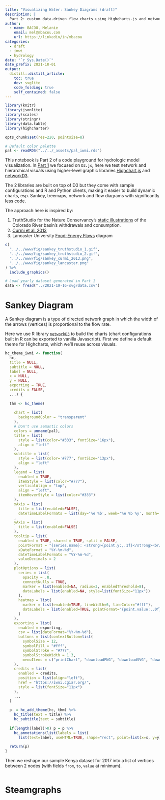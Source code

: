 ```yaml
---
title: "Visualizing Water: Sankey Diagrams (draft)"
description: |
  Part 2: custom data-driven flow charts using Highcharts.js and networkD3 (IWMI).
author:
  - name: BACOU, Melanie
    email: mel@mbacou.com
    url: https://linkedin/in/mbacou
categories:
  - draft
  - imwi
  - hydrology
date: "`r Sys.Date()`"
date_prefix: 2021-10-01
output:
  distill::distill_article:
    toc: true
    dev: svglite
    code_folding: true
    self_contained: false
---
```


```r

library(knitr)
library(jsonlite)
library(scales)
library(stringr)
library(data.table)
library(highcharter)

opts_chunk$set(res=220, pointsize=8)

# Default color palette
pal <- readRDS("../../_assets/pal_iwmi.rds")

```


This notebook is Part 2 of a code playground for hydrologic model visualization. In [Part 1](../2021-10-16-svg/) we focused on `D3.js`, here we test network and hierarchical visuals using higher-level graphic libraries [Highchart.js](https://www.highcharts.com/) and [networkD3](http://christophergandrud.github.io/networkD3/).

The 2 libraries are built on top of D3 but they come with sample configurations and R and Python clients, making it easier to build dynamic charts, esp. Sankey, treemaps, network and flow diagrams with significantly less code.

The approach here is inspired by:

1. TruthStudio for the Nature Conservancy's [static illustrations](https://www.truthstudio.com/portfolio_page/visualizing-water/) of the Colorado River basin's withdrawals and consumption.
2. [Curmi et al. 2013](https://www.researchgate.net/publication/257673216_Visualising_a_Stochastic_Model_of_Californian_Water_Resources_Using_Sankey_Diagrams) 
3. Lancaster University [Food-Energy Flows](https://github.com/csaladenes/food-energy-flows) diagram


```r

c(
  "../../www/fig/sankey_truthstudio_1.gif",
  "../../www/fig/sankey_truthstudio_2.gif",  
  "../../www/fig/sankey_curmi_2013.png",
  "../../www/fig/sankey_lancaster.png"
) %>%
  include_graphics()

```


```r

# Load yearly dataset generated in Part 1
data <- fread("../2021-10-16-svg/data.csv")

```


# Sankey Diagram {#sankey}

A Sankey diagram is a type of directed network graph in which the width of the arrows (vertices) is proportional to the flow rate.

Here we use R library [`networkD3`](http://christophergandrud.github.io/networkD3/) to build the charts (chart configurations built in R can be exported to vanilla Javascript). First we define a default theme for Highcharts, which we'll reuse across visuals.

```r

hc_theme_iwmi <- function(
  hc,
  title = NULL,
  subtitle = NULL,
  label = NULL,
  x = NULL,
  y = NULL,
  exporting = TRUE,
  credits = FALSE,
  ...) {
  
  thm <- hc_theme(
    
    chart = list(
      backgroundColor = "transparent"
    ),
    # Don't use semantic colors
    colors = unname(pal),
    title = list(
      style = list(color="#333", fontSize="16px"),
      align = "left"
    ),
    subtitle = list(
      style = list(color='#777', fontSize="13px"),
      align = "left"
    ),
    legend = list(
      enabled = TRUE,
      itemStyle = list(color="#777"),
      verticalAlign = "top",
      align = "left",
      itemHoverStyle = list(color="#333")
    ),
    xAxis = list(
      title = list(enabled=FALSE),
      dateTimeLabelFormats = list(day='%e %b', week='%e %b %y', month='%b-%y', year='%Y'))
    ,
    yAxis = list(
      title = list(enabled=FALSE)
    ),
    tooltip = list(
      enabled = TRUE, shared = TRUE, split = FALSE,
      pointFormat = "{series.name}: <strong>{point.y:,.1f}</strong><br/>",
      xDateFormat = "%Y-%m-%d",
      dateTimeLabelFormats = "%Y-%m-%d",
      valueDecimals = 2
    ),
    plotOptions = list(
      series = list(
        opacity = .8,
        connectNulls = TRUE,
        marker = list(enabled=NA, radius=3, enabledThreshold=8),
        dataLabels = list(enabled=NA, style=list(fontSize="11px"))
      ),
      heatmap = list(
        marker = list(enabled=TRUE, lineWidth=6, lineColor="#fff"),
        dataLabels = list(enabled=TRUE, pointFormat="{point.value:,.0f}")
      )
    ),
    exporting = list(
      enabled = exporting,
      csv = list(dateFormat="%Y-%m-%d"),
      buttons = list(contextButton=list(
        symbolSize = 12,
        symbolFill = "#fff",
        symbolStroke = "#777",
        symbolStrokeWidth = 1.3,
        menuItems = c("printChart", "downloadPNG", "downloadSVG", "downloadCSV")))
    ),
    credits = list(
      enabled = credits,
      position = list(align="left"),
      href = "https://iwni.cgiar.org/",
      style = list(fontSize="11px")
    ),
    ...
  )
  
  p  = hc_add_theme(hc, thm) %>%
    hc_title(text = title) %>%
    hc_subtitle(text = subtitle)
  
  if(length(label)>0) p = p %>%
    hc_annotations(list(labels = list(
      list(text=label, useHTML=TRUE, shape="rect", point=list(x=x, y=y)))))
  
  return(p)
}

```

Then we reshape our sample Kenya dataset for 2017 into a list of vertices between 2 nodes (with fields `from`, `to`, `value` at minimum).

```r



```



# Steamgraphs


